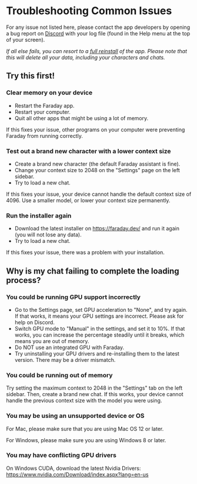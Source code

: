 # Troubleshooting Common Issues

For any issue not listed here, please contact the app developers by opening a bug report on [Discord](https://discord.gg/Ng4vmcDfqr) with your log file (found in the Help menu at the top of your screen).

_If all else fails, you can resort to a [full reinstall](https://docs.faraday.dev/faq/factory-reset) of the app. Please note that this will delete all your data, including your characters and chats._

## Try this first!

### Clear memory on your device

- Restart the Faraday app.
- Restart your computer.
- Quit all other apps that might be using a lot of memory.

If this fixes your issue, other programs on your computer were preventing Faraday from running correctly.

### Test out a brand new character with a lower context size

- Create a brand new character (the default Faraday assistant is fine).
- Change your context size to 2048 on the "Settings" page on the left sidebar.
- Try to load a new chat.

If this fixes your issue, your device cannot handle the default context size of 4096. Use a smaller model, or lower your context size permanently.

### Run the installer again

- Download the latest installer on https://faraday.dev/ and run it again (you will not lose any data).
- Try to load a new chat.

If this fixes your issue, there was a problem with your installation.

## Why is my chat failing to complete the loading process?

### You could be running GPU support incorrectly

- Go to the Settings page, set GPU acceleration to "None", and try again. If that works, it means your GPU settings are incorrect. Please ask for help on Discord.
- Switch GPU mode to "Manual" in the settings, and set it to 10%. If that works, you can increase the percentage steadily until it breaks, which means you are out of memory.
- Do NOT use an integrated GPU with Faraday.
- Try uninstalling your GPU drivers and re-installing them to the latest version. There may be a driver mismatch.

### You could be running out of memory

Try setting the maximum context to 2048 in the "Settings" tab on the left sidebar. Then, create a brand new chat. If this works, your device cannot handle the previous context size with the model you were using.

### You may be using an unsupported device or OS

For Mac, please make sure that you are using Mac OS 12 or later.

For Windows, please make sure you are using Windows 8 or later.

### You may have conflicting GPU drivers

On Windows CUDA, download the latest Nvidia Drivers: https://www.nvidia.com/Download/index.aspx?lang=en-us

